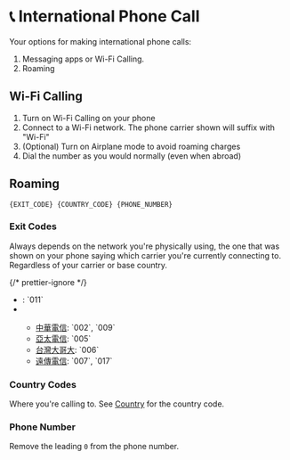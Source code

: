 
# 📞 International Phone Call

Your options for making international phone calls:

1. Messaging apps or Wi-Fi Calling.
2. Roaming

## Wi-Fi Calling

1. Turn on Wi-Fi Calling on your phone
2. Connect to a Wi-Fi network. The phone carrier shown will suffix with "Wi-Fi"
3. (Optional) Turn on Airplane mode to avoid roaming charges
4. Dial the number as you would normally (even when abroad)

## Roaming

```
{EXIT_CODE} {COUNTRY_CODE} {PHONE_NUMBER}
```

### Exit Codes

Always depends on the network you're physically using, the one that was shown on your phone saying which carrier you're currently connecting to. Regardless of your carrier or base country.

{/* prettier-ignore */}
<ul>
  <li><Country iso="us" />: `011`</li>
  <li><Country iso="tw" /></li>
  <ul>
    <li><a
        href="https://www.cht.com.tw/home/campaign/gxc/c6/idd/index.html"
        target="_blank"
        rel="noopener noreferrer"
        >中華電信</a>: `002`, `009`</li>
    <li><a
        href="https://aptg.com.tw/esp/APTGmobility/aptg_voice/005015/005/fee02/"
        target="_blank"
        rel="noopener noreferrer"
        >亞太電信</a>: `005`</li>
    <li><a
        href="https://www.taiwanmobile.com/cs/public/internationalDirect/enterPage.htm"
        target="_blank"
        rel="noopener noreferrer"
        >台灣大哥大</a>: `006`</li>
    <li><a
        href="https://www.fetnet.net/content/cbu/tw/postpaid/others/007.html"
        target="_blank"
        rel="noopener noreferrer"
        >遠傳電信</a>: `007`, `017`</li>
    </ul>
</ul>

### Country Codes

Where you're calling to. See [Country](../developing/specification/spec-country.mdx) for the country code.

### Phone Number

Remove the leading `0` from the phone number.
